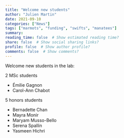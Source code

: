 ```yaml
---
title: "Welcome new students"
author: "Julien Martin"
date: 2021-09-10
categories: ["News"]
tags: ["marmots", "funding", "swifts", "manatees"]
summary: 
reading_time: false  # Show estimated reading time?
share: false  # Show social sharing links?
profile: false  # Show author profile?
comments: false  # Show comments?
---
```

Welcome new students in the lab:

2 MSc students

- Émilie Gagnon 
- Carol-Ann Chabot

5 honors students

- Bernadette Chan
- Mayra Monir
- Maryam Musso-Bello
- Serena Spallin
- Yasmeen Hichri 
